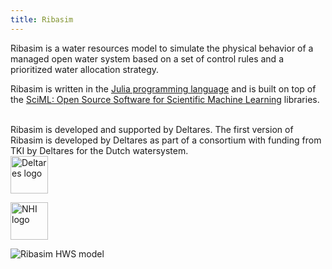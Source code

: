 ```yaml
---
title: Ribasim
---
```


:::: {layout="[ 50, 50 ]"}

::: {#first-column}
Ribasim is a water resources model to simulate the physical behavior of a managed open water system based on a set of control rules and a prioritized water allocation strategy.
</br>

Ribasim is written in the [Julia programming language](https://julialang.org/) and is built
on top of the [SciML: Open Source Software for Scientific Machine Learning](https://sciml.ai/)
libraries.

</br>
Ribasim is developed and supported by Deltares.
The first version of Ribasim is developed by Deltares as part of a consortium with funding from TKI by Deltares for the Dutch watersystem.
</br>
<a href="https://www.deltares.nl/">
    <img alt="Deltares logo"
        src="https://user-images.githubusercontent.com/4471859/187672447-adb9cb11-16ca-488b-bef9-08e059fe6d55.svg"
        height="60">
</a>

<a href="https://nhi.nu/">
    <img alt="NHI logo"
        src="https://user-images.githubusercontent.com/4471859/187672456-874b344a-9ad3-42b5-af6a-93517f7fbbe8.png"
        height="60">
</a>
:::

::: {#second-column}
<img alt="Ribasim HWS model"
    src="https://github.com/Deltares/Ribasim/assets/8655030/70c3ee66-75a8-48a7-8675-35e2dc6d63eb"
>
:::

::::
